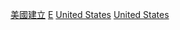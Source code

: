 [[Category:美國建立|]]
[[Category:依千紀劃分的美國|E]]
[[Category:各千紀北美洲建立|United States]]
[[Category:各千紀各國建立|United States]]